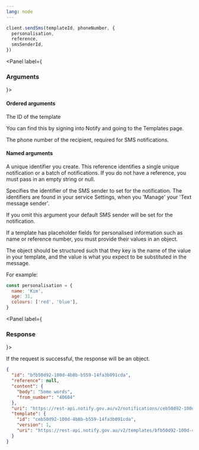 ```yaml
---
lang: node
---
```


```javascript
client.sendSms(templateId, phoneNumber, {
  personalisation,
  reference,
  smsSenderId,
})
```

<Panel label={<H3 appearAs={H5}>Arguments</H3>}>

#### Ordered arguments

<Parameters>
  <Parameter required name="templateId">

The ID of the template

You can find this by signing into Notify and
going to the Templates page.

  </Parameter>
  <Parameter required name="phoneNumber">

The phone number of the recipient, required for SMS notifications.

  </Parameter>
</Parameters>

#### Named arguments

<Parameters>
  <Parameter optional name="reference">

A unique identifier you create. This reference identifies a single unique notification or a batch of notifications. If you do not have a reference, you must pass in an empty string or null.

  </Parameter>
  <Parameter optional name="smsSenderId">

Specifies the identifier of the SMS sender to set for the
notification. The identifiers are found in your service Settings, when you
'Manage' your 'Text message sender'.

If you omit this argument your default SMS sender will be set for the
notification.

  </Parameter>
  <Parameter optional name="personalisation">

If a template has placeholder fields for personalised information such as name
or reference number, you must provide their values in an object.

The object should be structured such that they key is the name
of the value in your template, and the value is what you expect to be
substituted in the message.

For example:

```javascript
const personalisation = {
  name: 'Kim',
  age: 31,
  colours: ['red', 'blue'],
}
```

  </Parameter>
</Parameters>
</Panel>

<Panel label={<H3 appearAs={H5}>Response</H3>}>

If the request is successful, the response will be an object.

```json
{
  "id": "bfb50d92-100d-4b8b-b559-14fa3b091cda",
  "reference": null,
  "content": {
    "body": "Some words",
    "from_number": "40604"
  },
  "uri": "https://rest-api.notify.gov.au/v2/notifications/ceb50d92-100d-4b8b-b559-14fa3b091cd",
  "template": {
    "id": "ceb50d92-100d-4b8b-b559-14fa3b091cda",
    "version": 1,
    "uri": "https://rest-api.notify.gov.au/v2/templates/bfb50d92-100d-4b8b-b559-14fa3b091cda"
  }
}
```

</Panel>
